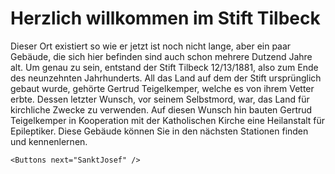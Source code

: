 
# Herzlich willkommen im Stift Tilbeck

Dieser Ort existiert so wie er jetzt ist noch nicht lange, aber ein paar Gebäude, die sich hier befinden sind auch schon mehrere Dutzend Jahre alt. Um genau zu sein, entstand der Stift Tilbeck <Date>12/13/1881</Date>, also zum Ende des neunzehnten Jahrhunderts. All das Land auf dem der Stift ursprünglich gebaut wurde, gehörte Gertrud Teigelkemper, welche es von ihrem Vetter erbte. Dessen letzter Wunsch, vor seinem Selbstmord, war, das Land für kirchliche Zwecke zu verwenden. Auf diesen Wunsch hin bauten Gertrud Teigelkemper in Kooperation mit der Katholischen Kirche eine Heilanstalt für Epileptiker. Diese Gebäude können Sie in den nächsten Stationen finden und kennenlernen.

    <Buttons next="SanktJosef" />